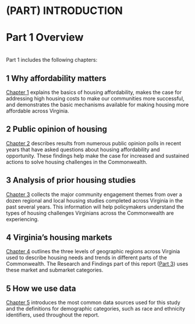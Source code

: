 # (PART) INTRODUCTION {.unnumbered}

# Part 1 Overview {.unnumbered #part-1}
<br>
Part 1 includes the following chapters:

## 1 Why affordability matters {.unnumbered .unlisted}

[Chapter 1](#part-1-affordability) explains the basics of housing affordability, makes the case for addressing high housing costs to make our communities more successful, and demonstrates the basic mechanisms available for making housing more affordable across Virginia.

## 2 Public opinion of housing {.unnumbered .unlisted}

[Chapter 2](#part-2-publicopinion) describes results from numerous public opinion polls in recent years that have asked questions about housing affordability and opportunity. These findings help make the case for increased and sustained actions to solve housing challenges in the Commonwealth.

## 3 Analysis of prior housing studies {.unnumbered .unlisted}

[Chapter 3](#part-1-regionalstudies) collects the major community engagement themes from over a dozen regional and local housing studies completed across Virginia in the past several years. This information will help policymakers understand the types of housing challenges Virginians across the Commonwealth are experiencing.

## 4 Virginia’s housing markets {.unnumbered .unlisted}

[Chapter 4](#part-1-markets) outlines the three levels of geographic regions across Virginia used to describe housing needs and trends in different parts of the Commonwealth. The Research and Findings part of this report ([Part 3](#part-3)) uses these market and submarket categories.

## 5 How we use data {.unnumbered .unlisted}

[Chapter 5](#part-1-data) introduces the most common data sources used for this study and the definitions for demographic categories, such as race and ethnicity identifiers, used throughout the report.